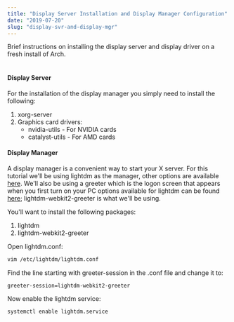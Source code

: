 ```yaml
---
title: "Display Server Installation and Display Manager Configuration"
date: "2019-07-20"
slug: "display-svr-and-display-mgr"
---
```


Brief instructions on installing the display server and display driver on a fresh install of Arch.
<br/><br/>
#### Display Server
For the installation of the display manager you simply need to install the following:
1. xorg-server
2. Graphics card drivers:
    * nvidia-utils - For NVIDIA cards
    * catalyst-utils - For AMD cards

#### Display Manager
A display manager is a convenient way to start your X server. For this tutorial we'll be using lightdm as the manager, other options are available [here](https://wiki.archlinux.org/index.php/Display_manager). We'll also be using a greeter which is the logon screen that appears when you first turn on your PC options available for lightdm can be found [here](https://wiki.archlinux.org/index.php/LightDM); lightdm-webkit2-greeter is what we'll be using.

You'll want to install the following packages:
1. lightdm
2. lightdm-webkit2-greeter

Open lightdm.conf:

```bash
vim /etc/lightdm/lightdm.conf
```

Find the line starting with greeter-session in the .conf file and change it to:

```vim
greeter-session=lightdm-webkit2-greeter
```
Now enable the lightdm service:
```bash
systemctl enable lightdm.service
```